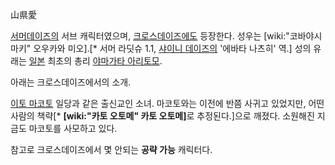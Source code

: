 山県愛

[[서머데이즈]]의 서브 캐릭터였으며, [[크로스데이즈]]에도 등장한다. 성우는 [wiki:"코바야시 마키" 오우카와 미오].[* 서머 라딧슈 1.1, [[샤이니 데이즈]]의 '에바타 나츠히' 역.] 성의 유래는 [[일본]] 최초의 총리 [[야마가타 아리토모]].

아래는 크로스데이즈에서의 소개.

[[이토 마코토]] 일당과 같은 출신교인 소녀. 마코토와는 이전에 반쯤 사귀고 있었지만, 어떤 사람의 책략[* '''[wiki:"카토 오토메" 카토 오토메]'''로 추정된다.]으로 깨졌다. 소원해진 지금도 마코토를 사모하고 있다.

참고로 크로스데이즈에서 몇 안되는 '''공략 가능''' 캐릭터다.
